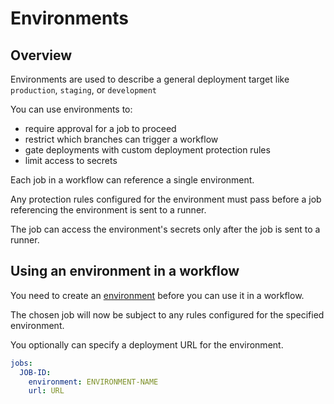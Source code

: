 # Environments

## Overview

Environments are used to describe a general deployment target like `production`, `staging`, or `development`

You can use environments to:
- require approval for a job to proceed
- restrict which branches can trigger a workflow
- gate deployments with custom deployment protection rules
- limit access to secrets

Each job in a workflow can reference a single environment.

Any protection rules configured for the environment must pass before a job referencing the environment is sent to a runner.

The job can access the environment's secrets only after the job is sent to a runner.


## Using an environment in a workflow

You need to create an [environment](https://docs.github.com/en/actions/how-tos/managing-workflow-runs-and-deployments/managing-deployments/managing-environments-for-deployment#creating-an-environment) before you can use it in a workflow.

The chosen job will now be subject to any rules configured for the specified environment.

You optionally can specify a deployment URL for the environment.

```yml
jobs:
  JOB-ID:
    environment: ENVIRONMENT-NAME
    url: URL
```
